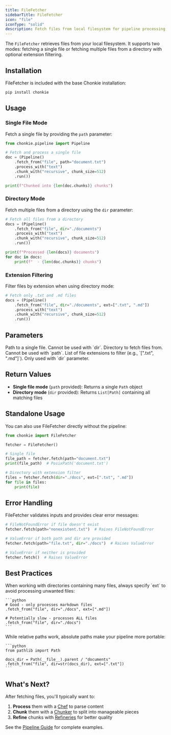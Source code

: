 ```yaml
---
title: FileFetcher
sidebarTitle: FileFetcher
icon: "file"
iconType: "solid"
description: Fetch files from local filesystem for pipeline processing
---
```


The `FileFetcher` retrieves files from your local filesystem. It supports two modes: fetching a single file or fetching multiple files from a directory with optional extension filtering.

## Installation

FileFetcher is included with the base Chonkie installation:

```bash
pip install chonkie
```

## Usage

### Single File Mode

Fetch a single file by providing the `path` parameter:

```python
from chonkie.pipeline import Pipeline

# Fetch and process a single file
doc = (Pipeline()
    .fetch_from("file", path="document.txt")
    .process_with("text")
    .chunk_with("recursive", chunk_size=512)
    .run())

print(f"Chunked into {len(doc.chunks)} chunks")
```

### Directory Mode

Fetch multiple files from a directory using the `dir` parameter:

```python
# Fetch all files from a directory
docs = (Pipeline()
    .fetch_from("file", dir="./documents")
    .process_with("text")
    .chunk_with("recursive", chunk_size=512)
    .run())

print(f"Processed {len(docs)} documents")
for doc in docs:
    print(f"  - {len(doc.chunks)} chunks")
```

### Extension Filtering

Filter files by extension when using directory mode:

```python
# Fetch only .txt and .md files
docs = (Pipeline()
    .fetch_from("file", dir="./documents", ext=[".txt", ".md"])
    .process_with("text")
    .chunk_with("recursive", chunk_size=512)
    .run())
```

## Parameters

<ParamField path="path" type="str" optional>
  Path to a single file. Cannot be used with `dir`.
</ParamField>

<ParamField path="dir" type="str" optional>
  Directory to fetch files from. Cannot be used with `path`.
</ParamField>

<ParamField path="ext" type="List[str]" optional>
  List of file extensions to filter (e.g., `[".txt", ".md"]`). Only used with `dir` parameter.
</ParamField>

## Return Values

- **Single file mode** (`path` provided): Returns a single `Path` object
- **Directory mode** (`dir` provided): Returns `List[Path]` containing all matching files

## Standalone Usage

You can also use FileFetcher directly without the pipeline:

```python
from chonkie import FileFetcher

fetcher = FileFetcher()

# Single file
file_path = fetcher.fetch(path="document.txt")
print(file_path)  # PosixPath('document.txt')

# Directory with extension filter
files = fetcher.fetch(dir="./docs", ext=[".txt", ".md"])
for file in files:
    print(file)
```

## Error Handling

FileFetcher validates inputs and provides clear error messages:

```python
# FileNotFoundError if file doesn't exist
fetcher.fetch(path="nonexistent.txt")  # Raises FileNotFoundError

# ValueError if both path and dir are provided
fetcher.fetch(path="file.txt", dir="./docs")  # Raises ValueError

# ValueError if neither is provided
fetcher.fetch()  # Raises ValueError
```

## Best Practices

<AccordionGroup>
  <Accordion title="Use extension filtering for large directories">
    When working with directories containing many files, always specify `ext` to avoid processing unwanted files:

    ```python
    # Good - only processes markdown files
    .fetch_from("file", dir="./docs", ext=[".md"])

    # Potentially slow - processes ALL files
    .fetch_from("file", dir="./docs")
    ```
  </Accordion>

  <Accordion title="Use absolute paths for clarity">
    While relative paths work, absolute paths make your pipeline more portable:

    ```python
    from pathlib import Path

    docs_dir = Path(__file__).parent / "documents"
    .fetch_from("file", dir=str(docs_dir), ext=[".txt"])
    ```
  </Accordion>
</AccordionGroup>

## What's Next?

After fetching files, you'll typically want to:
1. **Process** them with a [Chef](/oss/chefs/overview) to parse content
2. **Chunk** them with a [Chunker](/oss/chunkers/overview) to split into manageable pieces
3. **Refine** chunks with [Refineries](/oss/refinery/overview) for better quality

See the [Pipeline Guide](/oss/pipelines) for complete examples.

